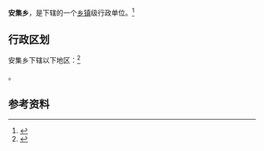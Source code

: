 {{中国乡级行政区|62/29/27/205/000}}

'''安集乡'''，是{{PRC admin/fullname|62/29/27/205/000|3}}下辖的一个[[乡镇|乡镇]]级行政单位。<ref>{{PRC admin/ref sgc|{{PRC admin/parent|62/29/27/205/000}}}}</ref>

== 行政区划 ==

安集乡下辖以下地区：<ref>{{PRC admin/ref sgc|62/29/27/205/000}}</ref>

{{PRC admin/children|62/29/27/205/000}}。

== 参考资料 ==

{{reflist}}

{{行政区划小作品}}
{{PRC admin/navcat|62/29/27/205/000}}